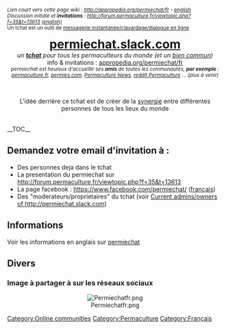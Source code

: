 <small>''Lien court vers cette page wiki : http://appropedia.org/permiechat/fr'' - [[permiechat|english]]</small><br>
<small>''Discussion initiale et '''invitations''' : http://forum.permaculture.fr/viewtopic.php?f=35&t=13613 [http://www.permies.com/t/53961/tnk/Tools-interwebs (english)]''</small><br>
<small>Un tchat est un outil de [https://fr.wikipedia.org/wiki/Messagerie_instantan%C3%A9e messagerie instantanée/clavardage/dialogue en ligne]</small>  

<center><small style="font-size:200%;">'''[http://permiechat.slack.com permiechat.slack.com]'''</small><br>''un '''[https://fr.wikipedia.org/wiki/Messagerie_instantan%C3%A9e tchat]''' pour tous les permaculteurs du monde (et un [[Ingredients of a successful commons|bien commun]])''<br>info & invitations : [http://appropedia.org/permiechat/fr appropedia.org/permiechat/fr]<small><br>''permiechat est heureux d'accueillir ses '''amis''' de toutes les communautés, '''par exemple''' :<br>[http://forum.permaculture.fr/viewtopic.php?f=35&t=13613 permaculture.fr], [http://www.permies.com/t/53961/tnk/Tools-interwebs permies.com], [http://permaculturenews.org/forums/index.php?threads/permiechat-on-online-chat-tool.15405/ Permaculture News], [https://www.reddit.com/r/Permaculture/comments/4u3hx5/join_permiechat_a_chat_for_all_permies_in_all/ reddit Permaculture] ... (plus à venir)''</small></center>

<br>
<center>L'idée derrière ce tchat est de créer de la [[Collaboration|synergie]] entre différentes personnes de tous les lieux du monde</center>
<br>
__TOC__

== Demandez votre email d'invitation à : ==
* Des personnes deja dans le tchat 
* La presentation du permiechat sur http://forum.permaculture.fr/viewtopic.php?f=35&t=13613
* La page facebook : https://www.facebook.com/permiechat/ ([https://www.facebook.com/permiechat/photos/a.1666009860383276.1073741828.1628249300825999/1666007160383546 français])
* Des "moderateurs/proprietaires" du tchat (voir [[Permiechat.slack.com : a chat for all permies in all languages (and a common good)#Current admins/owners of http://permiechat.slack.com|Current admins/owners of http://permiechat.slack.com]])

== Informations ==

Voir les informations en anglais sur [[permiechat]]

== Divers ==

=== Image à partager à sur les réseaux sociaux ===

<center>[[File:Permiechatfr.png]]</center>


[[Category:Online communities]]
[[Category:Permaculture]]
[[Category:Français]]